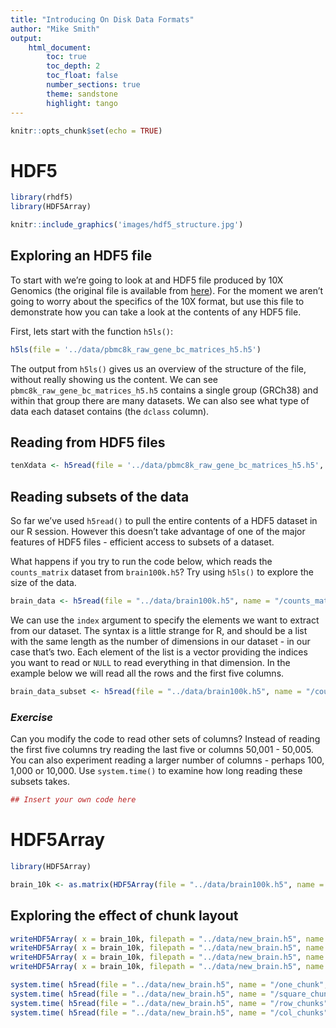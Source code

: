 ```yaml
---
title: "Introducing On Disk Data Formats"
author: "Mike Smith"
output: 
    html_document:
        toc: true
        toc_depth: 2
        toc_float: false
        number_sections: true
        theme: sandstone
        highlight: tango
---
```


```r
knitr::opts_chunk$set(echo = TRUE)
```

# HDF5

```r
library(rhdf5)
library(HDF5Array)
```

```r
knitr::include_graphics('images/hdf5_structure.jpg')
```

## Exploring an HDF5 file

To start with we're going to look at and HDF5 file produced by 10X Genomics (the original file is available from [here](https://support.10xgenomics.com/single-cell-gene-expression/datasets/2.1.0/pbmc8k)).  For the moment we aren't going to worry about the specifics of the 10X format, but use this file to demonstrate how you can take a look at the contents of any HDF5 file.

First, lets start with the function `h5ls()`:

```r
h5ls(file = '../data/pbmc8k_raw_gene_bc_matrices_h5.h5')
```

The output from `h5ls()` gives us an overview of the structure of the file, without really showing us the content.  We can see `pbmc8k_raw_gene_bc_matrices_h5.h5` contains a single group (GRCh38) and within that group there are many datasets.  We can also see what type of data each dataset contains (the `dclass` column).

## Reading from HDF5 files


```r
tenXdata <- h5read(file = '../data/pbmc8k_raw_gene_bc_matrices_h5.h5', name = "/GRCh38/data")
```


## Reading subsets of the data

So far we've used `h5read()` to pull the entire contents of a HDF5 dataset in our R session.  However this doesn't take advantage of one of the major features of HDF5 files - efficient access to subsets of a dataset.

What happens if you try to run the code below, which reads the `counts_matrix` dataset from `brain100k.h5`?  Try using `h5ls()` to explore the size of the data.

```r
brain_data <- h5read(file = "../data/brain100k.h5", name = "/counts_matrix")
```

We can use the `index` argument to specify the elements we want to extract from our dataset.  The syntax is a little strange for R, and should be a list with the same length as the number of dimensions in our dataset - in our case that's two.  Each element of the list is a vector providing the indices you want to read or `NULL` to read everything in that dimension.  In the example below we will read all the rows and the first five columns.

```r
brain_data_subset <- h5read(file = "../data/brain100k.h5", name = "/counts_matrix", index = list(NULL, 1:5))
```

### *Exercise*

Can you modify the code to read other sets of columns?  Instead of reading the first five columns try reading the last five or columns 50,001 - 50,005.  You can also experiment reading a larger number of columns - perhaps 100, 1,000 or 10,000.  Use `system.time()` to examine how long reading these subsets takes.

```r
## Insert your own code here
```




# HDF5Array

```r
library(HDF5Array)
```

```r
brain_10k <- as.matrix(HDF5Array(file = "../data/brain100k.h5", name = "/counts_matrix")[,1:10000])
```


## Exploring the effect of chunk layout

```r
writeHDF5Array( x = brain_10k, filepath = "../data/new_brain.h5", name = "one_chunk", chunkdim = c(nrow(brain_10k), ncol(brain_10k)))
writeHDF5Array( x = brain_10k, filepath = "../data/new_brain.h5", name = "square_chunks", chunkdim = c(1000, 1000))
writeHDF5Array( x = brain_10k, filepath = "../data/new_brain.h5", name = "row_chunks", chunkdim = c(1, ncol(brain_10k)))
writeHDF5Array( x = brain_10k, filepath = "../data/new_brain.h5", name = "col_chunks", chunkdim = c(nrow(brain_10k), 1))
```


```r
system.time( h5read(file = "../data/new_brain.h5", name = "/one_chunk", index = list(NULL, 1:5)) )
system.time( h5read(file = "../data/new_brain.h5", name = "/square_chunks", index = list(NULL, 1:5)) )
system.time( h5read(file = "../data/new_brain.h5", name = "/row_chunks", index = list(NULL, 1:5)) )
system.time( h5read(file = "../data/new_brain.h5", name = "/col_chunks", index = list(NULL, 1:5)) )
```